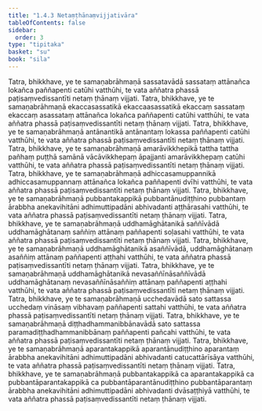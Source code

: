 ```yaml
---
title: "1.4.3 Netaṃṭhānaṃvijjativāra"
tableOfContents: false
sidebar:
  order: 3
type: "tipitaka"
basket: "su"
book: "sila"
---
```



<DynamicBreadcrumb />

<Division number="131" book="sila" bookNo="6" page="39">

<Paragraph number="204" book="sila">
Tatra, bhikkhave, ye te samaṇabrāhmaṇā sassatavādā sassataṃ attānañca lokañca paññapenti catūhi vatthūhi, te vata aññatra phassā paṭisaṃvedissantīti netaṃ ṭhānaṃ vijjati.
</Paragraph>

</Division>
<Division number="132" book="sila" bookNo="6" page="39">

<Paragraph number="205" book="sila">
Tatra, bhikkhave, ye te samaṇabrāhmaṇā ekaccasassatikā ekaccaasassatikā ekaccaṃ sassataṃ ekaccaṃ asassataṃ attānañca lokañca paññapenti catūhi vatthūhi, te vata aññatra phassā paṭisaṃvedissantīti netaṃ ṭhānaṃ vijjati.
</Paragraph>

</Division>
<Division number="133" book="sila" bookNo="6" page="40">

<Paragraph number="206" book="sila">
Tatra, bhikkhave, ye te samaṇabrāhmaṇā antānantikā antānantaṃ lokassa paññapenti catūhi vatthūhi, te vata aññatra phassā paṭisaṃvedissantīti netaṃ ṭhānaṃ vijjati.
</Paragraph>

</Division>
<Division number="134" book="sila" bookNo="6" page="40">

<Paragraph number="207" book="sila">
Tatra, bhikkhave, ye te samaṇabrāhmaṇā amarāvikkhepikā tattha tattha pañhaṃ puṭṭhā samānā vācāvikkhepaṃ āpajjanti amarāvikkhepaṃ catūhi vatthūhi, te vata aññatra phassā paṭisaṃvedissantīti netaṃ ṭhānaṃ vijjati.
</Paragraph>

</Division>
<Division number="135" book="sila" bookNo="6" page="40">

<Paragraph number="208" book="sila">
Tatra, bhikkhave, ye te samaṇabrāhmaṇā adhiccasamuppannikā adhiccasamuppannaṃ attānañca lokañca paññapenti dvīhi vatthūhi, te vata aññatra phassā paṭisaṃvedissantīti netaṃ ṭhānaṃ vijjati.
</Paragraph>

</Division>
<Division number="136" book="sila" bookNo="6" page="40">

<Paragraph number="209" book="sila">
Tatra, bhikkhave, ye te samaṇabrāhmaṇā pubbantakappikā pubbantānudiṭṭhino pubbantaṃ ārabbha anekavihitāni adhimuttipadāni abhivadanti aṭṭhārasahi vatthūhi, te vata aññatra phassā paṭisaṃvedissantīti netaṃ ṭhānaṃ vijjati.
</Paragraph>

</Division>
<Division number="137" book="sila" bookNo="6" page="40">

<Paragraph number="210" book="sila">
Tatra, bhikkhave, ye te samaṇabrāhmaṇā uddhamāghātanikā saññīvādā uddhamāghātanaṃ saññiṃ attānaṃ paññapenti soḷasahi vatthūhi, te vata aññatra phassā paṭisaṃvedissantīti netaṃ ṭhānaṃ vijjati.
</Paragraph>

</Division>
<Division number="138" book="sila" bookNo="6" page="40">

<Paragraph number="211" book="sila">
Tatra, bhikkhave, ye te samaṇabrāhmaṇā uddhamāghātanikā asaññīvādā, uddhamāghātanaṃ asaññiṃ attānaṃ paññapenti aṭṭhahi vatthūhi, te vata aññatra phassā paṭisaṃvedissantīti netaṃ ṭhānaṃ vijjati.
</Paragraph>

</Division>
<Division number="139" book="sila" bookNo="6" page="40">

<Paragraph number="212" book="sila">
Tatra, bhikkhave, ye te samaṇabrāhmaṇā uddhamāghātanikā nevasaññīnāsaññīvādā uddhamāghātanaṃ nevasaññīnāsaññiṃ attānaṃ paññapenti aṭṭhahi vatthūhi, te vata aññatra phassā paṭisaṃvedissantīti netaṃ ṭhānaṃ vijjati.
</Paragraph>

</Division>
<Division number="140" book="sila" bookNo="6" page="40">

<Paragraph number="213" book="sila">
Tatra, bhikkhave, ye te samaṇabrāhmaṇā ucchedavādā sato sattassa ucchedaṃ vināsaṃ vibhavaṃ paññapenti sattahi vatthūhi, te vata aññatra phassā paṭisaṃvedissantīti netaṃ ṭhānaṃ vijjati.
</Paragraph>

</Division>
<Division number="141" book="sila" bookNo="6" page="41">

<Paragraph number="214" book="sila">
Tatra, bhikkhave, ye te samaṇabrāhmaṇā diṭṭhadhammanibbānavādā sato sattassa paramadiṭṭhadhammanibbānaṃ paññapenti pañcahi vatthūhi, te vata aññatra phassā paṭisaṃvedissantīti netaṃ ṭhānaṃ vijjati.
</Paragraph>

</Division>
<Division number="142" book="sila" bookNo="6" page="41">

<Paragraph number="215" book="sila">
Tatra, bhikkhave, ye te samaṇabrāhmaṇā aparantakappikā aparantānudiṭṭhino aparantaṃ ārabbha anekavihitāni adhimuttipadāni abhivadanti catucattārīsāya vatthūhi, te vata aññatra phassā paṭisaṃvedissantīti netaṃ ṭhānaṃ vijjati.
</Paragraph>

</Division>
<Division number="143" book="sila" bookNo="6" page="41">

<Paragraph number="216" book="sila">
Tatra, bhikkhave, ye te samaṇabrāhmaṇā pubbantakappikā ca aparantakappikā ca pubbantāparantakappikā ca pubbantāparantānudiṭṭhino pubbantāparantaṃ ārabbha anekavihitāni adhimuttipadāni abhivadanti dvāsaṭṭhiyā vatthūhi, te vata aññatra phassā paṭisaṃvedissantīti netaṃ ṭhānaṃ vijjati.
</Paragraph>
</Division>